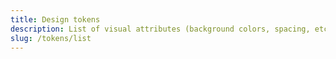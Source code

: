 ```yaml
---
title: Design tokens
description: List of visual attributes (background colors, spacing, etc.) that our design language is based on.
slug: /tokens/list
---
```



<GenericHeader
  name="Token List"
  categoryRoute={SidebarCategoryRoutes.TOKENS}
  description="All tokens that are available in the Paste token system."
/>

<Box
  as="hr"
  borderWidth="borderWidth0"
  borderColor="colorBorderWeak"
  borderStyle="solid"
  borderBottomWidth="borderWidth10"
  marginTop="space100"
/>

<TokensList />
